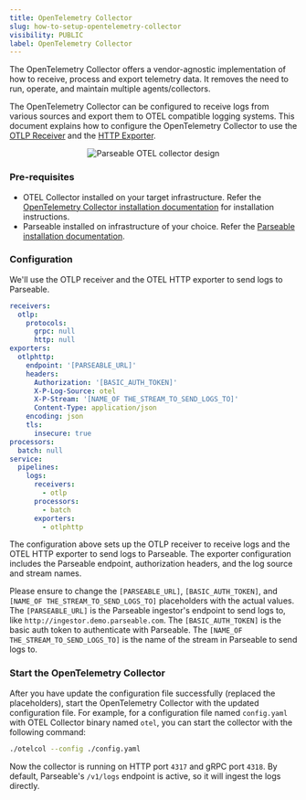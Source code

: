 ```yaml
---
title: OpenTelemetry Collector
slug: how-to-setup-opentelemetry-collector
visibility: PUBLIC
label: OpenTelemetry Collector
---
```


<head>
<title>How to Set Up OpenTelemetry Collector to Ship Logs to Parseable | Parseable</title>
<meta charSet="utf-8" />
<meta name="twitter:card" content="summary" />
</head>

The OpenTelemetry Collector offers a vendor-agnostic implementation of how to receive, process and export telemetry data. It removes the need to run, operate, and maintain multiple agents/collectors. 

The OpenTelemetry Collector can be configured to receive logs from various sources and export them to OTEL compatible logging systems. This document explains how to configure the OpenTelemetry Collector to use the [OTLP Receiver](https://github.com/open-telemetry/opentelemetry-collector/blob/main/receiver/otlpreceiver/README.md) and the [HTTP Exporter](https://github.com/open-telemetry/opentelemetry-collector/blob/main/exporter/otlphttpexporter/README.md). 

<p align="center">
  <img src="/img/otel-collector.svg" alt="Parseable OTEL collector design" />
</p>

### Pre-requisites

- OTEL Collector installed on your target infrastructure. Refer the [OpenTelemetry Collector installation documentation](https://opentelemetry.io/docs/collector/installation/) for installation instructions.
- Parseable installed on infrastructure of your choice. Refer the [Parseable installation documentation](https://www.parseable.com/docs/installation).

### Configuration

We'll use the OTLP receiver and the OTEL HTTP exporter to send logs to Parseable. 

```yaml
receivers:
  otlp:
    protocols:
      grpc: null
      http: null
exporters:
  otlphttp:
    endpoint: '[PARSEABLE_URL]'
    headers:
      Authorization: '[BASIC_AUTH_TOKEN]'
      X-P-Log-Source: otel
      X-P-Stream: '[NAME_OF THE_STREAM_TO_SEND_LOGS_TO]'
      Content-Type: application/json
    encoding: json
    tls:
      insecure: true
processors:
  batch: null
service:
  pipelines:
    logs:
      receivers:
        - otlp
      processors:
        - batch
      exporters:
        - otlphttp

```

The configuration above sets up the OTLP receiver to receive logs and the OTEL HTTP exporter to send logs to Parseable. The exporter configuration includes the Parseable endpoint, authorization headers, and the log source and stream names.

Please ensure to change the `[PARSEABLE_URL]`, `[BASIC_AUTH_TOKEN]`, and `[NAME_OF THE_STREAM_TO_SEND_LOGS_TO]` placeholders with the actual values. The `[PARSEABLE_URL]` is the Parseable  ingestor's endpoint to send logs to, like `http://ingestor.demo.parseable.com`. The `[BASIC_AUTH_TOKEN]` is the basic auth token to authenticate with Parseable. The `[NAME_OF THE_STREAM_TO_SEND_LOGS_TO]` is the name of the stream in Parseable to send logs to.

### Start the OpenTelemetry Collector

After you have update the configuration file successfully (replaced the placeholders), start the OpenTelemetry Collector with the updated configuration file. For example, for a configuration file named `config.yaml` with OTEL Collector binary named `otel`, you can start the collector with the following command:

```bash
./otelcol --config ./config.yaml

```

Now the collector is running on HTTP port `4317` and gRPC port `4318`. By default, Parseable's `/v1/logs` endpoint is active, so it will ingest the logs directly.
